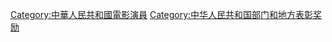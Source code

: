 {{Catmore}}

[[Category:中華人民共和國電影演員|Category:中華人民共和國電影演員]]
[[Category:中华人民共和国部门和地方表彰奖励|Category:中华人民共和国部门和地方表彰奖励]]
